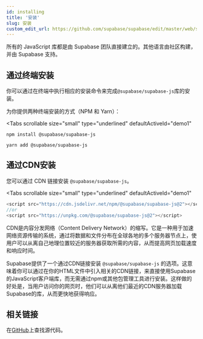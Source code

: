 ```yaml
---
id: installing
title: '安装'
slug: 安装
custom_edit_url: https://github.com/supabase/supabase/edit/master/web/spec/supabase.yml
---
```



所有的 JavaScript 库都是由 Supabase 团队直接建立的。其他语言由社区构建，并由 Supabase 支持。


## 通过终端安装

你可以通过在终端中执行相应的安装命令来完成`@supabase/supabase-js`库的安装。

为你提供两种终端安装的方式（NPM 和 Yarn）：

<Tabs
  scrollable
  size="small"
  type="underlined"
  defaultActiveId="demo1"
>
<TabPanel id="demo1" label="NPM">

```shell
npm install @supabase/supabase-js
```


</TabPanel>
<TabPanel id="demo2" label="Yarn">

```shell
yarn add @supabase/supabase-js
```

</TabPanel>
</Tabs>


## 通过CDN安装

您可以通过 CDN 链接安装 `@supabase/supabase-js`。

<Tabs
  scrollable
  size="small"
  type="underlined"
  defaultActiveId="demo1"
>
<TabPanel id="demo1" label="CDN">

```javascript
<script src="https://cdn.jsdelivr.net/npm/@supabase/supabase-js@2"></script>
//or
<script src="https://unpkg.com/@supabase/supabase-js@2"></script>
```

</TabPanel>

</Tabs>


<Admonition type="note">

CDN是内容分发网络（Content Delivery Network）的缩写。它是一种用于加速网络资源传输的系统，通过将数据和文件分布在全球各地的多个服务器节点上，使用户可以从离自己地理位置较近的服务器获取所需的内容，从而提高网页加载速度和响应时间。

Supabase提供了一个通过CDN链接安装 `@supabase/supabase-js` 的选项。这意味着你可以通过在你的HTML文件中引入相关的CDN链接，来直接使用Supabase的JavaScript客户端库，而无需通过npm或其他包管理工具进行安装。这样做的好处是，当用户访问你的网页时，他们可以从离他们最近的CDN服务器加载Supabase的库，从而更快地获得响应。

</Admonition>


## 相关链接


在[GitHub](https://github.com/supabase/supabase-js)上查找源代码。


